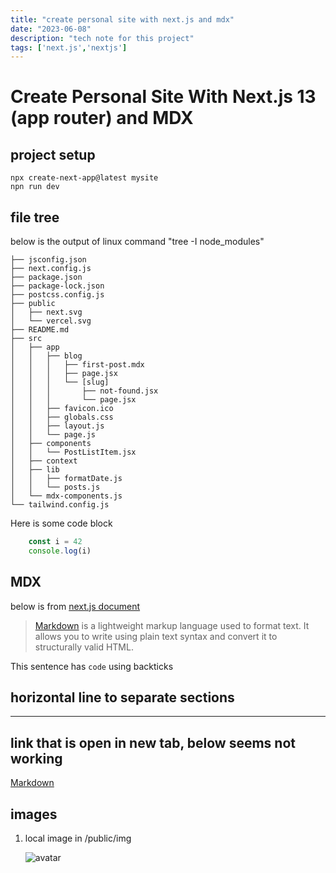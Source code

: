 ```yaml
---
title: "create personal site with next.js and mdx"
date: "2023-06-08"
description: "tech note for this project"
tags: ['next.js','nextjs']
---
```


# Create Personal Site With Next.js 13 (app router) and MDX

## project setup

    npx create-next-app@latest mysite
    npn run dev

## file tree

below is the output of linux command "tree -I node_modules"

    ├── jsconfig.json
    ├── next.config.js
    ├── package.json
    ├── package-lock.json
    ├── postcss.config.js
    ├── public
    │   ├── next.svg
    │   └── vercel.svg
    ├── README.md
    ├── src
    │   ├── app
    │   │   ├── blog
    │   │   │   ├── first-post.mdx
    │   │   │   ├── page.jsx
    │   │   │   └── [slug]
    │   │   │       ├── not-found.jsx
    │   │   │       └── page.jsx
    │   │   ├── favicon.ico
    │   │   ├── globals.css
    │   │   ├── layout.js
    │   │   └── page.js
    │   ├── components
    │   │   └── PostListItem.jsx
    │   ├── context
    │   ├── lib
    │   │   ├── formatDate.js
    │   │   └── posts.js
    │   └── mdx-components.js
    └── tailwind.config.js

Here is some code block
```js
	const i = 42
	console.log(i)
```

## MDX

below is from [next.js document](https://nextjs.org/docs/app/building-your-application/configuring/mdx)

> [Markdown](https://daringfireball.net/projects/markdown/syntax) is a lightweight markup language used to format text. It allows you to write using plain text syntax and convert it to structurally valid HTML.

This sentence has `code` using backticks

## horizontal line to separate sections

---

## link that is open in new tab, below seems not working

<a href="https://daringfireball.net/projects/markdown/syntax" target="_blank">
  Markdown
</a>

## images

1. local image in /public/img

   ![avatar](/img/avatar1.png)
